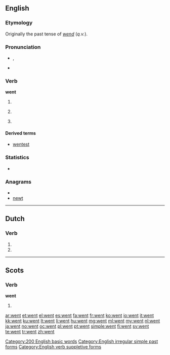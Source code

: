 ==English==

===Etymology===
Originally the past tense of ''[[wend]]'' (''q.v.'').

===Pronunciation===
* {{IPA|/wɛnt/}}, {{SAMPA|/wEnt/}}
* {{audio|en-us-went.ogg|Audio (US)}}
*: {{rhymes|ɛnt}}

===Verb===
'''went'''

# {{simple past of|[[go]]}}
# {{nonstandard}} {{past participle of|[[go]]}}
# {{archaic}} {{past of|[[wend]]}}

====Derived terms====
* [[wentest]] {{qualifier|archaic}}

===Statistics===
* {{rank|every|think|life|131|went|back|under|same}}

===Anagrams===
* {{alphagram|entw}}
* [[newt]]

[[Category:200 English basic words]]
[[Category:English irregular simple past forms]]
[[Category:English verb suppletive forms]]

----

==Dutch==

===Verb===
{{infl|nl}}

# {{nl-verb-form|p=23|n=sg|t=pres|m=ind|wennen}}
# {{nl-verb-form|n=pl|m=imp|wennen}}

----

==Scots==

===Verb===
'''went'''

# {{simple past of|tae [[gan#Scots|gan]]|lang=Scots}}

[[ar:went]]
[[et:went]]
[[el:went]]
[[es:went]]
[[fa:went]]
[[fr:went]]
[[ko:went]]
[[io:went]]
[[it:went]]
[[kk:went]]
[[ku:went]]
[[lt:went]]
[[li:went]]
[[hu:went]]
[[mg:went]]
[[ml:went]]
[[my:went]]
[[nl:went]]
[[ja:went]]
[[no:went]]
[[oc:went]]
[[pl:went]]
[[pt:went]]
[[simple:went]]
[[fi:went]]
[[sv:went]]
[[te:went]]
[[tr:went]]
[[zh:went]]